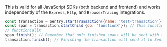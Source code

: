 This is valid for all JavaScript SDKs (both backend and frontend) and works independently of the `Express`, `Http`, and `BrowserTracing` integrations.

```javascript
const transaction = Sentry.startTransaction({name: 'test-transaction'});
const span = transaction.startChild({op: 'functionX'}); // This function returns a Span
// functionCallX
span.finish(); // Remember that only finished spans will be sent with the transaction
transaction.finish(); // Finishing the transaction will send it to Sentry
```
